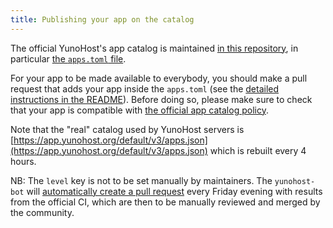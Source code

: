 ```yaml
---
title: Publishing your app on the catalog
---
```


The official YunoHost's app catalog is maintained [in this repository](https://github.com/YunoHost/apps/),
in particular [the `apps.toml` file](https://github.com/YunoHost/apps/blob/master/apps.toml).

For your app to be made available to everybody, you should make a pull request that adds your app inside the `apps.toml`
(see the [detailed instructions in the README](https://github.com/YunoHost/apps/#how-to-add-your-app-to-the-application-catalog)).
Before doing so, please make sure to check that your app is compatible with [the official app catalog policy](/packaging_policy).

Note that the "real" catalog used by YunoHost servers is [https://app.yunohost.org/default/v3/apps.json](https://app.yunohost.org/default/v3/apps.json) which is rebuilt every 4 hours.

NB: The `level` key is not to be set manually by maintainers. The `yunohost-bot` will [automatically create a pull request](https://github.com/YunoHost/apps/blob/master/tools/update_app_levels/update_app_levels.py) every Friday evening with results from the official CI, which are then to be manually reviewed and merged by the community.
